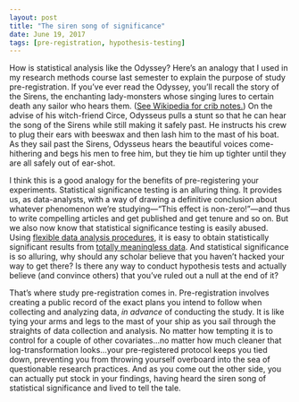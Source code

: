 ```yaml
---
layout: post
title: "The siren song of significance"
date: June 19, 2017
tags: [pre-registration, hypothesis-testing]
---
```


How is statistical analysis like the Odyssey? Here's an analogy that I used in my research methods course last semester to explain the purpose of study pre-registration. If you've ever read the Odyssey, you'll recall the story of the Sirens, the enchanting lady-monsters whose singing lures to certain death any sailor who hears them. ([See Wikipedia for crib notes.](https://en.wikipedia.org/wiki/Siren_(mythology)#Odyssey)) On the advise of his witch-friend Circe, Odysseus pulls a stunt so that he can hear the song of the Sirens while still making it safely past. He instructs his crew to plug their ears with beeswax and then lash him to the mast of his boat. As they sail past the Sirens, Odysseus hears the beautiful voices come-hithering and begs his men to free him, but they tie him up tighter until they are all safely out of ear-shot. 

I think this is a good analogy for the benefits of pre-registering your experiments. Statistical significance testing is an alluring thing. It provides us, as data-analysts, with a way of drawing a definitive conclusion about whatever phenomenon we're studying---"This effect is non-zero!"---and thus to write compelling articles and get published and get tenure and so on. But we also now know that statistical significance testing is easily abused. Using [flexible data analysis procedures](http://www.stat.columbia.edu/~gelman/research/unpublished/p_hacking.pdf), it is easy to obtain statistically significant results from [totally meaningless data](http://journals.sagepub.com/doi/abs/10.1177/0956797611417632). And statistical significance is so alluring, why should any scholar believe that you haven't hacked your way to get there? Is there any way to conduct hypothesis tests and actually believe (and convince others) that you've ruled out a null at the end of it? 

That's where study pre-registration comes in. Pre-registration involves creating a public record of the exact plans you intend to follow when collecting and analyzing data, _in advance_ of conducting the study. It is like tying your arms and legs to the mast of your ship as you sail through the straights of data collection and analysis. No matter how tempting it is to control for a couple of other covariates...no matter how much cleaner that log-transformation looks...your pre-registered protocol keeps you tied down, preventing you from throwing yourself overboard into the sea of questionable research practices. And as you come out the other side, you can actually put stock in your findings, having heard the siren song of statistical significance and lived to tell the tale.
